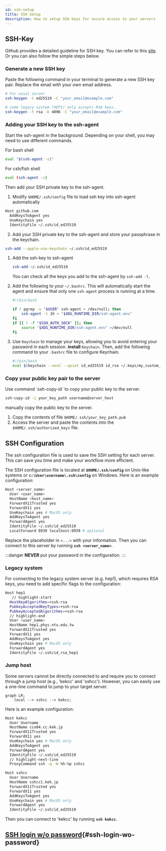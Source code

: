 ```yaml
---
id: ssh-setup
title: SSH Setup
description: How to setup SSH keys for secure access to your servers
---
```



## SSH-Key

Github provides a detailed guideline for SSH key. You can refer to this [site](https://docs.github.com/en/authentication/connecting-to-github-with-ssh/generating-a-new-ssh-key-and-adding-it-to-the-ssh-agent).
Or you can also follow the simple steps below.
### Generate a new SSH key
Paste the following command in your terminal to generate a new SSH key pair.
Replace the email with your own email address.

```bash
# For usual server
ssh-keygen -t ed25519 -C "your_email@example.com"

# some legacy system (HEP1) only accepts RSA keys.
ssh-keygen -t rsa -b 4096 -C "your_email@example.com"
```

### Adding your SSH key to the ssh-agent

Start the ssh-agent in the background.
Depending on your shell, you may need to use different commands.

<Tabs>
<TabItem value="bash">
For bash shell

```bash
eval "$(ssh-agent -s)"
```
</TabItem>
<TabItem value="csh/fish">

For csh/fish shell
```bash
eval (ssh-agent -c)
```
</TabItem>
</Tabs>

Then add your SSH private key to the ssh-agent.

<Tabs>
<TabItem value="Mac">

1. Modify `$HOME/.ssh/config` file to load ssh key into ssh-agent automatically
```bash title="~/.ssh/config"
Host github.com
  AddKeysToAgent yes
  UseKeychain yes
  IdentityFile ~/.ssh/id_ed25519
```

2. Add your SSH private key to the ssh-agent and store your passphrase in the keychain.
```bash
ssh-add --apple-use-keychain ~/.ssh/id_ed25519
```
</TabItem>
<TabItem value="Linux">

1. Add the ssh-key to ssh-agent

    ```bash
    ssh-add ~/.ssh/id_ed25519
    ```

    You can check all the keys you add to the ssh-agent by `ssh-add -l`.

2. Add the following to your `~/.bashrc`. 
This will automatically start the agent and ensure that only one `ssh-agent` process is running at a time.

    ```bash title="~/.bashrc"
    #!/bin/bash

    if ! pgrep -u "$USER" ssh-agent > /dev/null; then
        ssh-agent -t 1h > "$XDG_RUNTIME_DIR/ssh-agent.env"
    fi
    if [[ ! -f "$SSH_AUTH_SOCK" ]]; then
        source "$XDG_RUNTIME_DIR/ssh-agent.env" >/dev/null
    fi
    ```

3. Use `Keychain` to manage your keys, allowing you to avoid entering your password in each session.
   **install** `Keychain`. Then, add the following command to your `.bashrc` file to configure Keychain.

    ```bash
    #!/bin/bash
    eval $(keychain --eval --quiet id_ed25519 id_rsa ~/.keys/my_custom_key)
    ```

</TabItem>
</Tabs>

### Copy your public key pair to the server
<Tabs>
<TabItem value="By command">
Use command `ssh-copy-id` to copy your public key to the server.

```bash
ssh-copy-id -i your_key_path username@server_host
```
</TabItem>
<TabItem value="Manually">

manually copy the public key to the server.
1. Copy the contents of file `$HOME/.ssh/your_key_path.pub`
2. Access the server and paste the contents into the `$HOME/.ssh/authorized_keys` file.
</TabItem>
</Tabs>


## SSH Configuration
The ssh configuration file is used to save the SSH setting for each server.
This can save you time and make your workflow more efficient. 

The SSH configuration file is located at **`$HOME/.ssh/config`** on Unix-like systems or **`c:\User\username\.ssh\config`** on Windows.
Here is an example configuration:

```sh title="~/.ssh/config"
Host <server_name>
  User <user_name>
  HostName <host_name>
  ForwardX11Trusted yes
  ForwardX11 yes
  UseKeychain yes # MacOS only
  AddKeysToAgent yes
  ForwardAgent yes
  IdentityFile ~/.ssh/id_ed25519
  LocalForward 8939 localhost:8939 # optional
```
Replace the placeholder in `<...>` with your information.
Then you can connect to this server by running **`ssh <server_name>`**.

:::danger
**NEVER** put your password in the configuration.
:::

### Legacy system
For connecting to the legacy system server (e.g. hep1), which requires RSA keys, you need to add specific flags to the configuration:

```sh title="~/.ssh/config"
Host hep1
   // highlight-start
  HostKeyAlgorithms=+ssh-rsa
  PubkeyAcceptedKeyTypes=+ssh-rsa
  PubkeyAcceptedAlgorithms=+ssh-rsa
  // highlight-end
  User <user_name> 
  HostName hep1.phys.ntu.edu.tw
  ForwardX11Trusted yes
  ForwardX11 yes
  AddKeysToAgent yes
  UseKeychain yes # MacOS only
  ForwardAgent yes
  IdentityFile ~/.ssh/id_rsa_hep1
```

### Jump host

Some servers cannot be directly connected to and require you to connect through a jump host (e.g., 'kekcc' and 'sshcc').
However, you can easily use a one-line command to jump to your target server.

```mermaid
graph LR;
    local --> sshcc --> kekcc;
```

Here is an example configuration:
```sh title="~/.ssh/config"
Host kekcc
  User Username
  HostName ccx04.cc.kek.jp
  ForwardX11Trusted yes
  ForwardX11 yes
  UseKeychain yes # MacOS only
  AddKeysToAgent yes
  ForwardAgent yes
  IdentityFile ~/.ssh/id_ed25519
  // highlight-next-line
  ProxyCommand ssh -q -W %h:%p sshcc

Host sshcc
  User Username
  HostName sshcc1.kek.jp
  ForwardX11Trusted yes
  ForwardX11 yes
  AddKeysToAgent yes
  UseKeychain yes # MacOS only
  ForwardAgent yes
  IdentityFile ~/.ssh/id_ed25519
```
Then you can connect to 'kekcc' by running **`ssh kekcc`**.

## [SSH login w/o password](/docs/CSG/advanced/ssh-login-wo-password){#ssh-login-wo-password}
